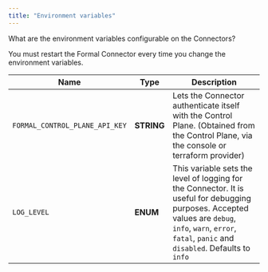 ```yaml
---
title: "Environment variables"
---
```



What are the environment variables configurable on the Connectors?

<Warning>
You must restart the Formal Connector every time you change the environment variables.
</Warning>

| Name                                    | Type        | Description                                                                                                                                                                                               |
| --------------------------------------- | ----------- | --------------------------------------------------------------------------------------------------------------------------------------------------------------------------------------------------------- |
| `FORMAL_CONTROL_PLANE_API_KEY`          | **STRING**  | Lets the Connector authenticate itself with the Control Plane. (Obtained from the Control Plane, via the console or terraform provider)                                                                   |
| `LOG_LEVEL`                             | **ENUM**    | This variable sets the level of logging for the Connector. It is useful for debugging purposes. Accepted values are `debug`, `info`, `warn`, `error`, `fatal`, `panic` and `disabled`. Defaults to `info` |                                                                                                                                   |

